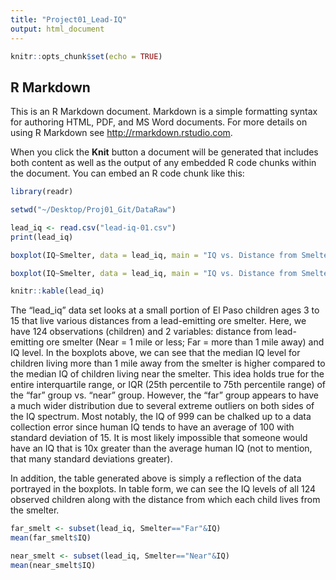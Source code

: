 ```yaml
---
title: "Project01_Lead-IQ"
output: html_document
---
```


```r
knitr::opts_chunk$set(echo = TRUE)
```

## R Markdown

This is an R Markdown document. Markdown is a simple formatting syntax for authoring HTML, PDF, and MS Word documents. For more details on using R Markdown see <http://rmarkdown.rstudio.com>.

When you click the **Knit** button a document will be generated that includes both content as well as the output of any embedded R code chunks within the document. You can embed an R code chunk like this:

```r
library(readr)

setwd("~/Desktop/Proj01_Git/DataRaw")

lead_iq <- read.csv("lead-iq-01.csv")
print(lead_iq)
```
```r
boxplot(IQ~Smelter, data = lead_iq, main = "IQ vs. Distance from Smelter")
```

```r
boxplot(IQ~Smelter, data = lead_iq, main = "IQ vs. Distance from Smelter", ylim=c(0,150))
```

```r
knitr::kable(lead_iq)
```

The "lead_iq" data set looks at a small portion of El Paso children ages 3 to 15 that live various distances from a lead-emitting ore smelter. Here, we have 124 observations (children) and 2 variables: distance from lead-emitting ore smelter (Near = 1 mile or less; Far = more than 1 mile away) and IQ level. In the boxplots above, we can see that the median IQ level for children living more than 1 mile away from the smelter is higher compared to the median IQ of children living near the smelter. This idea holds true for the entire interquartile range, or IQR (25th percentile to 75th percentile range) of the "far" group vs. "near" group. However, the "far" group appears to have a much wider distribution due to several extreme outliers on both sides of the IQ spectrum. Most notably, the IQ of 999 can be chalked up to a data collection error since human IQ tends to have an average of 100 with standard deviation of 15. It is most likely impossible that someone would have an IQ that is 10x greater than the average human IQ (not to mention, that many standard deviations greater). 

In addition, the table generated above is simply a reflection of the data portrayed in the boxplots. In table form, we can see the IQ levels of all 124 observed children along with the distance from which each child lives from the smelter.

```r
far_smelt <- subset(lead_iq, Smelter=="Far"&IQ)
mean(far_smelt$IQ)
```

```r
near_smelt <- subset(lead_iq, Smelter=="Near"&IQ)
mean(near_smelt$IQ)
```